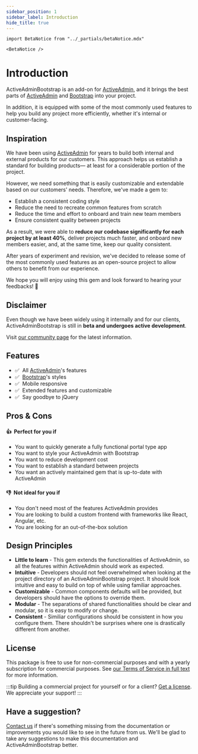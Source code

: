 ```yaml
---
sidebar_position: 1
sidebar_label: Introduction
hide_title: true
---
```


````mdx-code-block
import BetaNotice from "../_partials/betaNotice.mdx"

<BetaNotice />
````

# Introduction
ActiveAdminBootstrap is an add-on for [ActiveAdmin], and it brings the best parts of [ActiveAdmin] and [Bootstrap] into your project.

In addition, it is equipped with some of the most commonly used features to help you build any project more efficiently, whether it's internal or customer-facing.

## Inspiration
We have been using [ActiveAdmin] for years to build both internal and external products for our customers. This approach helps us establish a standard for building products— at least for a considerable portion of the project.

However, we need something that is easily customizable and extendable based on our customers' needs. Therefore, we've made a gem to:

- Establish a consistent coding style
- Reduce the need to recreate common features from scratch
- Reduce the time and effort to onboard and train new team members
- Ensure consistent quality between projects

As a result, we were able to **reduce our codebase significantly for each project by at least 40%**, deliver projects much faster, and onboard new members easier, and, at the same time, keep our quality consistent.

After years of experiment and revision, we've decided to release some of the most commonly used features as an open-source project to allow others to benefit from our experience.

We hope you will enjoy using this gem and look forward to hearing your feedbacks! 🙌

## Disclaimer
Even though we have been widely using it internally and for our clients, ActiveAdminBootstrap is still in **beta and undergoes active development**.

Visit [our community page][Community] for the latest information.

## Features
- ✅&nbsp; All [ActiveAdmin]'s features
- ✅&nbsp; [Bootstrap]'s styles
- ✅&nbsp; Mobile responsive
- ✅&nbsp; Extended features and customizable
- ✅&nbsp; Say goodbye to jQuery

## Pros & Cons

#### 👍&nbsp; Perfect for you if
- You want to quickly generate a fully functional portal type app
- You want to style your ActiveAdmin with Bootstrap
- You want to reduce development cost
- You want to establish a standard between projects
- You want an actively maintained gem that is up-to-date with ActiveAdmin

#### 👎&nbsp; Not ideal for you if
- You don't need most of the features ActiveAdmin provides
- You are looking to build a custom frontend with frameworks like React, Angular, etc.
- You are looking for an out-of-the-box solution

## Design Principles
- **Little to learn** - This gem extends the functionalities of ActiveAdmin, so all the features within ActiveAdmin should work as expected.
- **Intuitive** - Developers should not feel overwhelmed when looking at the project directory of an ActiveAdminBootstrap project. It should look intuitive and easy to build on top of while using familiar approaches.
- **Customizable** - Common components defaults will be provided, but developers should have the options to override them.
- **Modular** - The separations of shared functionalities should be clear and modular, so it is easy to modify or change.
- **Consistent** - Similiar configurations should be consistent in how you configure them. There shouldn't be surprises where one is drastically different from another.

## License
This package is free to use for non-commercial purposes and with a yearly subscription for commercial purposes. See [our Terms of Service in full text][Terms of Service] for more information.

:::tip
Building a commercial project for yourself or for a client? [Get a license](/pricing). We appreciate your support!
:::

## Have a suggestion?
[Contact us] if there's something missing from the documentation or improvements you would like to see in the future from us. We'll be glad to take any suggestions to make this documentation and ActiveAdminBootstrap better.

[ActiveAdmin]: https://activeadmin.info/
[Bootstrap]: https://getbootstrap.com/docs/5.0/
[Community]: /community/support
[Contact us]: /community/support
[Terms of Service]: /docs/terms